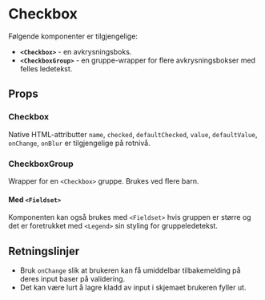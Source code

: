 
<Meta of={CheckboxStories} />

# Checkbox

<ComponentLinkRow
  docsHref="https://design.domstol.no/987b33f71/p/90d68f-checkbox/b/939219"
  figmaHref="https://www.figma.com/file/ewqSDmkgqDQ5PyOsRp4V5b/?node-id=155%3A38"
  githubHref="https://github.com/domstolene/designsystem/tree/main/packages/components/src/components/Checkbox"
  storybookHref="https://domstolene.github.io/designsystem/?path=/story/dds-components-checkbox--default"
  withBottomSpacing
/>

Følgende komponenter er tilgjengelige:

- **`<Checkbox>`** - en avkrysningsboks.
- **`<CheckboxGroup>`** - en gruppe-wrapper for flere avkrysningsbokser med felles ledetekst.

## Props

### Checkbox

<Canvas of={CheckboxStories.Default} sourceState="shown" />
<Controls of={CheckboxStories.Default} />

Native HTML-attributter `name`, `checked`, `defaultChecked`, `value`, `defaultValue`, `onChange`, `onBlur` er tilgjengelige på rotnivå.

### CheckboxGroup

Wrapper for en `<Checkbox>` gruppe. Brukes ved flere barn.

<Canvas of={CheckboxGroupStories.Default} sourceState="shown" />
<Controls of={CheckboxGroupStories.Default} />

#### Med `<Fieldset>`

Komponenten kan også brukes med `<Fieldset>` hvis gruppen er større og det er foretrukket med `<Legend>` sin styling for gruppeledetekst.

<Canvas of={CheckboxGroupStories.WithFieldset} />

## Retningslinjer

- Bruk `onChange` slik at brukeren kan få umiddelbar tilbakemelding på deres
  input baser på validering.
- Det kan være lurt å lagre kladd av input i skjemaet brukeren fyller ut.
